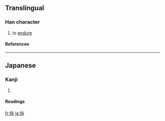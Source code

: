 ==Translingual==
===Han character===
{{Han char|rn=61|rad=心|as=05|sn=8|four=|canj=心戈弓水 (PINE)}}
# to [[endure]]
====References====
{{Han ref|kx=0383.111|dkj=10513|dj=0713.020|hdz=42287.131|uh=603A|ud=24634}}
----
==Japanese==
===Kanji===
{{ja-kanji|grade=|rs=心05}}
# {{defn|Japanese}} 
====Readings====
{{ja-readings|on=|kun=[[こらえる]] (koraeru), [[しのぶ]] (shinobu), [[たえる]] (taeru)}}

[[fr:怺]]
[[ja:怺]]